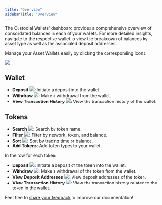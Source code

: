```yaml
---
title: "Overview"
sidebarTitle: "Overview"
---
```


The Custodial Wallets' dashboard provides a comprehensive overview of consolidated balances in each of your wallets. For more detailed insights, navigate to the respective wallet to view the breakdown of balances by asset type as well as the associated deposit addresses.

Manage your Asset Wallets easily by clicking the corresponding icons.

<img src="/en/images/custodial-wallet/manage.png" className="screenshot_full_screen"/>

## Wallet

- **Deposit** <img src="/en/images/custodial-wallet/deposit-icon.png" className="icon"/>: Initiate a deposit into the wallet.
- **Withdraw** <img src="/en/images/custodial-wallet/withdraw-icon.png" className="icon"/>: Make a withdrawal from the wallet.
- **View Transaction History** <img src="/en/images/custodial-wallet/transaction-history.png" className="icon"/>: View the transaction history of the wallet.

## Tokens
- **Search** <img src="/en/images/custodial-wallet/search.svg" className="icon"/>: Search by token name.
- **Filter** <img src="/en/images/custodial-wallet/filter.png" className="icon"/>: Filter by network, token, and balance.
- **Sort** <img src="/en/images/custodial-wallet/sort.png" className="icon"/>: Sort by trading time or balance.
- **Add Tokens**: Add token types to your wallet.

In the row for each token:
- **Deposit** <img src="/en/images/custodial-wallet/deposit-icon.png" className="icon"/>: Initiate a deposit of the token into the wallet.
- **Withdraw** <img src="/en/images/custodial-wallet/withdraw-icon.png" className="icon"/>: Make a withdrawal of the token from the wallet.
- **View Deposit Addresses** <img src="/en/images/custodial-wallet/view-deposit-address.png" className="icon"/>: View deposit addresses of the token.
- **View Transaction History** <img src="/en/images/custodial-wallet/transaction-history.png" className="icon"/>: View the transaction history related to the token in the wallet.

<Tip>Feel free to [share your feedback](https://forms.zohopublic.com/cobo/form/DocumentFeedbackForm/formperma/QvLOhxJv1_JMsJ-1dleZ8Itb_7rzN-LtgvsDdxosoVI?referrername=manuals) to improve our documentation!</Tip>